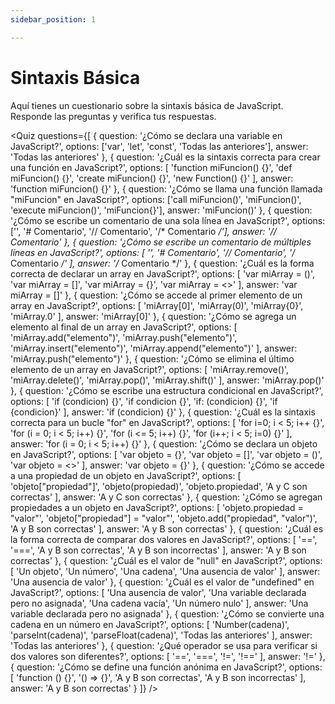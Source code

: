 ```yaml
---
sidebar_position: 1

---
```


# Sintaxis Básica

Aquí tienes un cuestionario sobre la sintaxis básica de JavaScript. Responde las preguntas y verifica tus respuestas.

<Quiz questions={[
  {
    question: '¿Cómo se declara una variable en JavaScript?',
    options: ['var', 'let', 'const', 'Todas las anteriores'],
    answer: 'Todas las anteriores'
  },
  {
    question: '¿Cuál es la sintaxis correcta para crear una función en JavaScript?',
    options: [
      'function miFuncion() {}',
      'def miFuncion() {}',
      'create miFuncion() {}',
      'new Function() {}'
    ],
    answer: 'function miFuncion() {}'
  },
  {
    question: '¿Cómo se llama una función llamada "miFuncion" en JavaScript?',
    options: ['call miFuncion()', 'miFuncion()', 'execute miFuncion()', 'miFuncion{}'],
    answer: 'miFuncion()'
  },
  {
    question: '¿Cómo se escribe un comentario de una sola línea en JavaScript?',
    options: ['<!-- Comentario -->', '# Comentario', '// Comentario', '/* Comentario */'],
    answer: '// Comentario'
  },
  {
    question: '¿Cómo se escribe un comentario de múltiples líneas en JavaScript?',
    options: [
      '<!-- Comentario -->',
      '# Comentario',
      '// Comentario',
      '/* Comentario */'
    ],
    answer: '/* Comentario */'
  },
  {
    question: '¿Cuál es la forma correcta de declarar un array en JavaScript?',
    options: [
      'var miArray = ()',
      'var miArray = []',
      'var miArray = {}',
      'var miArray = <>'
    ],
    answer: 'var miArray = []'
  },
  {
    question: '¿Cómo se accede al primer elemento de un array en JavaScript?',
    options: [
      'miArray[0]',
      'miArray(0)',
      'miArray{0}',
      'miArray.0'
    ],
    answer: 'miArray[0]'
  },
  {
    question: '¿Cómo se agrega un elemento al final de un array en JavaScript?',
    options: [
      'miArray.add("elemento")',
      'miArray.push("elemento")',
      'miArray.insert("elemento")',
      'miArray.append("elemento")'
    ],
    answer: 'miArray.push("elemento")'
  },
  {
    question: '¿Cómo se elimina el último elemento de un array en JavaScript?',
    options: [
      'miArray.remove()',
      'miArray.delete()',
      'miArray.pop()',
      'miArray.shift()'
    ],
    answer: 'miArray.pop()'
  },
  {
    question: '¿Cómo se escribe una estructura condicional en JavaScript?',
    options: [
      'if (condicion) {}',
      'if condicion {}',
      'if: (condicion) {}',
      'if {condicion}'
    ],
    answer: 'if (condicion) {}'
  },
  {
    question: '¿Cuál es la sintaxis correcta para un bucle "for" en JavaScript?',
    options: [
      'for i=0; i < 5; i++ {}',
      'for (i = 0; i < 5; i++) {}',
      'for (i <= 5; i++) {}',
      'for (i++; i < 5; i=0) {}'
    ],
    answer: 'for (i = 0; i < 5; i++) {}'
  },
  {
    question: '¿Cómo se declara un objeto en JavaScript?',
    options: [
      'var objeto = {}',
      'var objeto = []',
      'var objeto = ()',
      'var objeto = <>'
    ],
    answer: 'var objeto = {}'
  },
  {
    question: '¿Cómo se accede a una propiedad de un objeto en JavaScript?',
    options: [
      'objeto["propiedad"]',
      'objeto(propiedad)',
      'objeto.propiedad',
      'A y C son correctas'
    ],
    answer: 'A y C son correctas'
  },
  {
    question: '¿Cómo se agregan propiedades a un objeto en JavaScript?',
    options: [
      'objeto.propiedad = "valor"',
      'objeto["propiedad"] = "valor"',
      'objeto.add("propiedad", "valor")',
      'A y B son correctas'
    ],
    answer: 'A y B son correctas'
  },
  {
    question: '¿Cuál es la forma correcta de comparar dos valores en JavaScript?',
    options: [
      '==',
      '===',
      'A y B son correctas',
      'A y B son incorrectas'
    ],
    answer: 'A y B son correctas'
  },
  {
    question: '¿Cuál es el valor de "null" en JavaScript?',
    options: [
      'Un objeto',
      'Un número',
      'Una cadena',
      'Una ausencia de valor'
    ],
    answer: 'Una ausencia de valor'
  },
  {
    question: '¿Cuál es el valor de "undefined" en JavaScript?',
    options: [
      'Una ausencia de valor',
      'Una variable declarada pero no asignada',
      'Una cadena vacía',
      'Un número nulo'
    ],
    answer: 'Una variable declarada pero no asignada'
  },
  {
    question: '¿Cómo se convierte una cadena en un número en JavaScript?',
    options: [
      'Number(cadena)',
      'parseInt(cadena)',
      'parseFloat(cadena)',
      'Todas las anteriores'
    ],
    answer: 'Todas las anteriores'
  },
  {
    question: '¿Qué operador se usa para verificar si dos valores son diferentes?',
    options: [
      '==',
      '===',
      '!=',
      '!=='
    ],
    answer: '!='
  },
  {
    question: '¿Cómo se define una función anónima en JavaScript?',
    options: [
      'function () {}',
      '() => {}',
      'A y B son correctas',
      'A y B son incorrectas'
    ],
    answer: 'A y B son correctas'
  }
]} />

